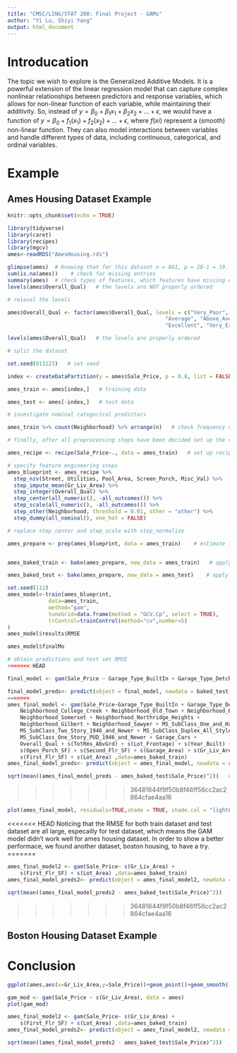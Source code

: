 ```yaml
---
title: "CMSC/LING/STAT 208: Final Project - GAMs"
author: "Yi Lu, Shiyi Yang"
output: html_document
---
```


# Introducation

The topic we wish to explore is the Generalized Additive Models. It is a powerful extension of the linear regression model that can capture complex nonlinear relationships between predictors and response variables, which allows for non-linear function of each variable, while maintaining their additivity. So, instead of $y = \beta_0 + \beta_1x_1 + \beta_2x_2+...+\epsilon$, we would have a function of $y = \beta_0 + f_1(x_1) + f_2(x_2) + ... +\epsilon$, where $f(xi)$ represent a (smooth) non-linear function. They can also model interactions between variables and handle different types of data, including continuous, categorical, and ordinal variables. 


# Example

## Ames Housing Dataset Example

```r
knitr::opts_chunk$set(echo = TRUE)
```

```r
library(tidyverse)
library(caret)
library(recipes)
library(mgcv)
ames<-readRDS("AmesHousing.rds")
```


```r
glimpse(ames)  # Knowing that for this dataset n = 881, p = 20-1 = 19.
sum(is.na(ames))    # check for missing entries
summary(ames)  # check types of features, which features have missing entries?
levels(ames$Overall_Qual)   # the levels are NOT properly ordered

# relevel the levels

ames$Overall_Qual <- factor(ames$Overall_Qual, levels = c("Very_Poor", "Poor", "Fair", "Below_Average", 
                                                  "Average", "Above_Average", "Good", "Very_Good", 
                                                  "Excellent", "Very_Excellent"))

levels(ames$Overall_Qual)   # the levels are properly ordered


```

```r
# split the dataset

set.seed(013123)   # set seed

index <- createDataPartition(y = ames$Sale_Price, p = 0.8, list = FALSE)   # consider 70-30 split

ames_train <- ames[index,]   # training data

ames_test <- ames[-index,]   # test data
```


```r
# investigate nominal categorical predictors 

ames_train %>% count(Neighborhood) %>% arrange(n)   # check frequency of categories
```

```r
# finally, after all preprocessing steps have been decided set up the overall blueprint

ames_recipe <- recipe(Sale_Price~., data = ames_train)   # set up recipe

# specify feature engineering steps
ames_blueprint <- ames_recipe %>%    
  step_nzv(Street, Utilities, Pool_Area, Screen_Porch, Misc_Val) %>%   # filter out zv/nzv predictors
  step_impute_mean(Gr_Liv_Area) %>%                                    # impute missing entries
  step_integer(Overall_Qual) %>%                                       # numeric conversion of levels of the predictors   
  step_center(all_numeric(), -all_outcomes()) %>%                      # center (subtract mean) all numeric predictors (consider all the numeric predictors except the response)
  step_scale(all_numeric(), -all_outcomes()) %>%                       # scale (divide by standard deviation) all numeric predictors
  step_other(Neighborhood, threshold = 0.01, other = "other") %>%      # lumping required predictors
  step_dummy(all_nominal(), one_hot = FALSE)                            # one-hot/dummy encode nominal categorical predictors

# replace step_center and step_scale with step_normalize

ames_prepare <- prep(ames_blueprint, data = ames_train)    # estimate feature engineering parameters based on training data


ames_baked_train <- bake(ames_prepare, new_data = ames_train)   # apply the blueprint to training data for building final/optimal model

ames_baked_test <- bake(ames_prepare, new_data = ames_test)    # apply the blueprint to test data for future use
```




```r
set.seed(111)
ames_model<-train(ames_blueprint,
             data=ames_train,
             method="gam",
             tuneGrid=data.frame(method = "GCV.Cp", select = TRUE),  
             trControl=trainControl(method="cv",number=5)
)
ames_model$results$RMSE

ames_model$finalMo
```


```r
# obtain predictions and test set RMSE
<<<<<<< HEAD

final_model <- gam(Sale_Price ~ Garage_Type_BuiltIn + Garage_Type_Detchd + Garage_Type_No_Garage + Neighborhood_College_Creek + Neighborhood_Old_Town + Neighborhood_Edwards + Neighborhood_Somerset + Neighborhood_Northridge_Heights + Neighborhood_Gilbert + Neighborhood_Sawyer + MS_SubClass_One_and_Half_Story_Finished_All_Ages + MS_SubClass_Two_Story_1946_and_Newer + MS_SubClass_Duplex_All_Styles_and_Ages + MS_SubClass_One_Story_PUD_1946_and_Newer + Garage_Cars + Overall_Qual + s(TotRms_AbvGrd) + s(Lot_Frontage) + s(Year_Built) + s(Open_Porch_SF) + s(Second_Flr_SF) + s(Garage_Area) + s(Gr_Liv_Area) + s(First_Flr_SF) + s(Lot_Area) ,data=baked_train) 

final_model_preds<- predict(object = final_model, newdata = baked_test, type = "response")    # obtain predictions
=======
ames_final_model <- gam(Sale_Price~Garage_Type_BuiltIn + Garage_Type_Detchd + Garage_Type_No_Garage + 
    Neighborhood_College_Creek + Neighborhood_Old_Town + Neighborhood_Edwards + 
    Neighborhood_Somerset + Neighborhood_Northridge_Heights + 
    Neighborhood_Gilbert + Neighborhood_Sawyer + MS_SubClass_One_and_Half_Story_Finished_All_Ages + 
    MS_SubClass_Two_Story_1946_and_Newer + MS_SubClass_Duplex_All_Styles_and_Ages + 
    MS_SubClass_One_Story_PUD_1946_and_Newer + Garage_Cars + 
    Overall_Qual + s(TotRms_AbvGrd) + s(Lot_Frontage) + s(Year_Built) + 
    s(Open_Porch_SF) + s(Second_Flr_SF) + s(Garage_Area) + s(Gr_Liv_Area) + 
    s(First_Flr_SF) + s(Lot_Area) ,data=ames_baked_train) 
ames_final_model_preds<- predict(object = ames_final_model, newdata = ames_baked_test, type = "response")    # obtain predictions

sqrt(mean((ames_final_model_preds - ames_baked_test$Sale_Price)^2))   # calculate test set RMSE
```


>>>>>>> 36481644f9f50b8f46ff56cc2ac2864cfae4aa16


```r
plot(ames_final_model, residuals=TRUE,shade = TRUE, shade.col = "lightblue")
```

<<<<<<< HEAD
Noticing that the RMSE for both train dataset and test dataset are all large, especailly for test dataset, which means the GAM model didn't work well for ames housing dataset. In order to show a better performace, we found another dataset, boston housing, to have a try. 
=======
```r
ames_final_model2 <- gam(Sale_Price~ s(Gr_Liv_Area) + 
    s(First_Flr_SF) + s(Lot_Area) ,data=ames_baked_train) 
ames_final_model_preds2<- predict(object = ames_final_model2, newdata = ames_baked_test, type = "response")    # obtain predictions

sqrt(mean((ames_final_model_preds2 - ames_baked_test$Sale_Price)^2))   # calculate test set RMSE
```
>>>>>>> 36481644f9f50b8f46ff56cc2ac2864cfae4aa16

## Boston Housing Dataset Example



# Conclusion


```r
ggplot(ames,aes(x=Gr_Liv_Area,y=Sale_Price))+geom_point()+geom_smooth()
```

```r
gam_mod <- gam(Sale_Price ~ s(Gr_Liv_Area), data = ames)
plot(gam_mod)
```





```r
ames_final_model2 <- gam(Sale_Price~ s(Gr_Liv_Area) + 
    s(First_Flr_SF) + s(Lot_Area) ,data=ames_baked_train) 
ames_final_model_preds2<- predict(object = ames_final_model2, newdata = ames_baked_test, type = "response")    # obtain predictions

sqrt(mean((ames_final_model_preds2 - ames_baked_test$Sale_Price)^2))   # calculate test set RMSE
```











